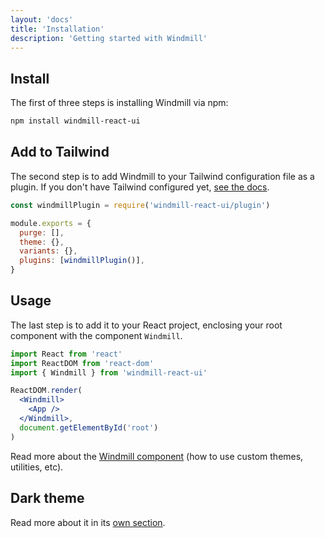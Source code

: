 ```yaml
---
layout: 'docs'
title: 'Installation'
description: 'Getting started with Windmill'
---
```


## Install

The first of three steps is installing Windmill via npm:

```sh title=Terminal
npm install windmill-react-ui
```

## Add to Tailwind

The second step is to add Windmill to your Tailwind configuration file as a plugin. If you don't have Tailwind configured yet, [see the docs](https://tailwindcss.com/docs/installation).

```js title=tailwind.config.js
const windmillPlugin = require('windmill-react-ui/plugin')

module.exports = {
  purge: [],
  theme: {},
  variants: {},
  plugins: [windmillPlugin()],
}
```

## Usage

The last step is to add it to your React project, enclosing your root component with the component `Windmill`.

```jsx title=App.js
import React from 'react'
import ReactDOM from 'react-dom'
import { Windmill } from 'windmill-react-ui'

ReactDOM.render(
  <Windmill>
    <App />
  </Windmill>,
  document.getElementById('root')
)
```

Read more about the [Windmill component](components/windmill) (how to use custom themes, utilities, etc).

## Dark theme

Read more about it in its [own section](dark-theme).
